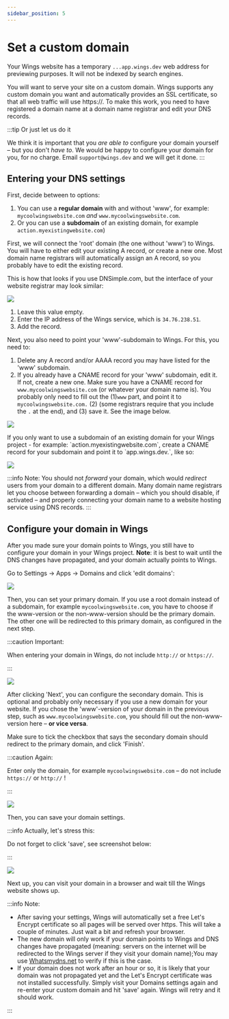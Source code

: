 ```yaml
---
sidebar_position: 5
---
```



# Set a custom domain

Your Wings website has a temporary `...app.wings.dev` web address for previewing purposes. It will not be indexed by search engines.

You will want to serve your site on a custom domain. Wings supports any custom domain you want and automatically provides an SSL certificate, so that all web traffic will use https://. To make this work, you need to have registered a domain name at a domain name registrar and edit your DNS records.

:::tip Or just let us do it

We think it is important that you _are able to_ configure your domain yourself – but you don't _have to_. We would be happy to configure your domain for you, for no charge. Email `support@wings.dev` and we will get it done.
:::

## Entering your DNS settings

First, decide between to options:

1. You can use a **regular domain** with and without 'www', for example: `mycoolwingswebsite.com` _and_ `www.mycoolwingswebsite.com`.
2. Or you can use a **subdomain** of an existing domain, for example `action.myexistingwebsite.com`)

<Tabs>
  <TabItem value="subdomain" label="Instructions for a regular domain" default>
   
    
First, we will connect the 'root' domain (the one without 'www') to Wings. You will have to either edit your existing A record, or create a new one. Most domain name registrars will automatically assign an A record, so you probably have to edit the existing record.

This is how that looks if you use DNSimple.com, but the interface of your website registrar may look similar:

![](https://screens.wings.dev/CleanShot-2022-01-20-at-09.01.15-2x-cLwMczVmWJJs3PveEKSXB5ouqfFQGeJymkt95bZayhyozFCRl9pySIK64kBoqRkQ4eA0bmQ0GADoINgbcm7lUbZT1c9VMmeekORf.png)

1. Leave this value empty.
2. Enter the IP address of the Wings service, which is `34.76.238.51`.
3. Add the record.

Next, you also need to point your 'www'-subdomain to Wings. For this, you need to:

1. Delete any A record and/or AAAA record you may have listed for the 'www' subdomain.
2. If you already have a CNAME record for your 'www' subdomain, edit it. If not, create a new one. Make sure you have a CNAME record for `www.mycoolwingswebsite.com` (or whatever your domain name is). You probably only need to fill out the (1)`www` part, and point it to `mycoolwingswebsite.com.` (2) (some registrars require that you include the `.` at the end), and (3) save it. See the image below.

![](https://screens.wings.dev/CleanShot-2022-01-20-at-09.16.54-2x-nC1CwX0LyNIxznIm3a6atWm2NjIE13i30LLQu6zetgqax1K60ZwmSsmiGPGU9p8KGukSWA16CllNOTYSYmv16QEHVxiFFU5Khrbb.png)

</TabItem>
<TabItem value="regular" label="Instructions for a subdomain">
    If you only want to use a subdomain of an existing domain for your Wings project - for example: `action.myexistingwebsite.com`, create a CNAME record for your subdomain and point it to `app.wings.dev.`, like so:

![](https://screens.wings.dev/CleanShot-2022-01-20-at-09.20.15-2x-onk9WcF1TCTDhscTgKJGrNr7quCakCUPpKjFhFaLVqdhKMWvFCwkXeuQKvmdwFE8xj17DMuwgGgZPERpr5VeZ3sB501jZx4AVpOW.png)

</TabItem>

</Tabs>

:::info Note:
You should not _forward_ your domain, which would _redirect_ users from your domain to a different domain. Many domain name registrars let you choose between forwarding a domain – which you should disable, if activated – and properly connecting your domain name to a website hosting service using DNS records.
:::

## Configure your domain in Wings

After you made sure your domain points to Wings, you still have to configure your domain in your Wings project. **Note**: it is best to wait until the DNS changes have propagated, and your domain actually points to Wings.

Go to Settings -> Apps -> Domains and click 'edit domains':

![](https://screens.wings.dev/CleanShot-2021-01-17-at-17.00.12-2x-XL84VSnTuhE9xqUZjTpyYFLRdCcmRaX5U5dRFQ8I1ZBdHaUyMWeDHVmTbcM0eLScdBAU1yAFpb7wAkB4c5B5wv79YjVSxaG6RTTg.png)

Then, you can set your primary domain. If you use a root domain instead of a subdomain, for example `mycoolwingswebsite.com`, you have to choose if the www-version or the non-www-version should be the primary domain. The other one will be redirected to this primary domain, as configured in the next step.

:::caution Important:

When entering your domain in Wings, do not include `http://` or `https://`.

:::

![](https://screens.wings.dev/CleanShot-2021-01-17-at-17.02.20-2x-BPGwnXBJen2fXdlLTgtFLeet0A55bPYPUpzbCJ57gCPgFZ8pSFEcsULgwHCPLjE45A4iAw5YqUFjbUb1iouy3pSq2I0VryaK84Xf.png)

After clicking 'Next', you can configure the secondary domain. This is optional and probably only necessary if you use a new domain for your website. If you chose the 'www'-version of your domain in the previous step, such as `www.mycoolwingswebsite.com`, you should fill out the non-www-version here – **or vice versa**.

Make sure to tick the checkbox that says the secondary domain should redirect to the primary domain, and click 'Finish'.

:::caution Again:

Enter only the domain, for example `mycoolwingswebsite.com` – do not include `https://` or `http://` !

:::

![](https://screens.wings.dev/CleanShot-2021-01-17-at-17.05.42-2x-H0VRyjrEBBBSekBZNHuRk8EiW6aiKUTIMt3979d2luwUwaAs3rZ1fW4X1632zhEoD1HBOT7QkemsqBp522fF3UXtMZdCTQeRaunE.png)

Then, you can save your domain settings.

:::info Actually, let's stress this:

Do not forget to click 'save', see screenshot below:

:::

![](https://screens.wings.dev/CleanShot-2021-01-17-at-17.06.39-2x-iGO4apZeTh5bzxOfnl4qwIv7hAviHdsKZ3in1WKYZfbMSvFDqWdMSDaETu55gq2fsDoeF9YpyDishXA5voqBS4ixtuDQ3N7exD48.png)

Next up, you can visit your domain in a browser and wait till the Wings website shows up.

:::info Note:

- After saving your settings, Wings will automatically set a free Let's Encrypt certificate so all pages will be served over https. This will take a couple of minutes. Just wait a bit and refresh your browser.
- The new domain will only work if your domain points to Wings and DNS changes have propagated (meaning: servers on the internet will be redirected to the Wings server if they visit your domain name);You may use [Whatsmydns.net](https://www.whatsmydns.net) to verify if this is the case.
- If your domain does not work after an hour or so, it is likely that your domain was not propagated yet and the Let's Encrypt certificate was not installed successfully. Simply visit your Domains settings again and re-enter your custom domain and hit 'save' again. Wings will retry and it should work.

:::
